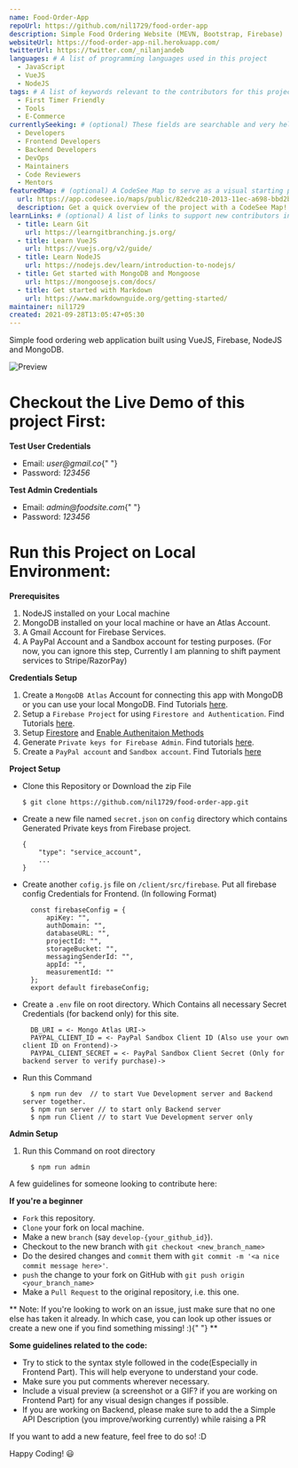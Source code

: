 ```yaml
---
name: Food-Order-App
repoUrl: https://github.com/nil1729/food-order-app
description: Simple Food Ordering Website (MEVN, Bootstrap, Firebase)
websiteUrl: https://food-order-app-nil.herokuapp.com/
twitterUrl: https://twitter.com/_nilanjandeb
languages: # A list of programming languages used in this project
  - JavaScript
  - VueJS
  - NodeJS
tags: # A list of keywords relevant to the contributors for this project
  - First Timer Friendly
  - Tools
  - E-Commerce
currentlySeeking: # (optional) These fields are searchable and very helpful for contributors to match well with your project
  - Developers
  - Frontend Developers
  - Backend Developers
  - DevOps
  - Maintainers
  - Code Reviewers
  - Mentors
featuredMap: # (optional) A CodeSee Map to serve as a visual starting point for contributors
  url: https://app.codesee.io/maps/public/82edc210-2013-11ec-a698-bbd2bff7a221
  description: Get a quick overview of the project with a CodeSee Map!
learnLinks: # (optional) A list of links to support new contributors in learning about your project and tech stack and culture / community
  - title: Learn Git
    url: https://learngitbranching.js.org/
  - title: Learn VueJS
    url: https://vuejs.org/v2/guide/
  - title: Learn NodeJS
    url: https://nodejs.dev/learn/introduction-to-nodejs/
  - title: Get started with MongoDB and Mongoose
    url: https://mongoosejs.com/docs/
  - title: Get started with Markdown
    url: https://www.markdownguide.org/getting-started/
maintainer: nil1729
created: 2021-09-28T13:05:47+05:30
---
```


<!-- Divide your content into sections using our handy shortcodes. Each section is optional -->

<Overview>

Simple food ordering web application built using VueJS, Firebase, NodeJS and MongoDB.

![Preview](https://raw.githubusercontent.com/nil1729/food-order-app/master/previews/preview.jpg)

# Checkout the Live Demo of this project First:

**Test User Credentials**

<ul>
  <li>
    Email: <i>user@gmail.co</i>{" "}
  </li>
  <li>
    Password: <i>123456</i>
  </li>
</ul>

**Test Admin Credentials**

<ul>
  <li>
    Email: <i>admin@foodsite.com</i>{" "}
  </li>
  <li>
    Password: <i>123456</i>
  </li>
</ul>

# Run this Project on Local Environment:

**Prerequisites**

1. NodeJS installed on your Local machine
2. MongoDB installed on your local machine or have an Atlas Account.
3. A Gmail Account for Firebase Services.
4. A PayPal Account and a Sandbox account for testing purposes. (For now, you can ignore this step, Currently I am planning to shift payment services to Stripe/RazorPay)

**Credentials Setup**

1. Create a `MongoDB Atlas` Account for connecting this app with MongoDB or you can use your local MongoDB. Find Tutorials [here](https://www.youtube.com/watch?v=KKyag6t98g8).
2. Setup a `Firebase Project` for using `Firestore and Authentication`. Find Tutorials [here](https://www.youtube.com/watch?v=6juww5Lmvgo).
3. Setup [Firestore](https://www.youtube.com/watch?v=UFLvSp4Mh9k&list=PL4cUxeGkcC9itfjle0ji1xOZ2cjRGY_WB&index=2) and [Enable Authenitaion Methods](https://www.youtube.com/watch?v=-OKrloDzGpU)
4. Generate `Private keys for Firebase Admin`. Find tutorials [here](https://youtu.be/WtYzHTXHBp0).
5. Create a `PayPal account` and `Sandbox account`. Find Tutorials [here](https://www.youtube.com/watch?v=AtZGoueL4Vs&t=293s)

**Project Setup**
- Clone this Repository or Download the zip File   
    ```
    $ git clone https://github.com/nil1729/food-order-app.git
    ```
- Create a new file named `secret.json` on `config` directory which contains Generated Private keys from Firebase project.
    ```
    {
        "type": "service_account",
        ...
    }
    ```
- Create another `cofig.js` file on `/client/src/firebase`. Put all firebase config Credentials for Frontend. (In following Format)
    ```
      const firebaseConfig = {
          apiKey: "",
          authDomain: "",
          databaseURL: "",
          projectId: "",
          storageBucket: "",
          messagingSenderId: "",
          appId: "",
          measurementId: ""
      };
      export default firebaseConfig;
    ```
- Create a `.env` file on root directory. Which Contains all necessary Secret Credentials (for backend only) for this site.  
    ```
      DB_URI = <- Mongo Atlas URI->
      PAYPAL_CLIENT_ID = <- PayPal Sandbox Client ID (Also use your own client ID on Frontend)->
      PAYPAL_CLIENT_SECRET = <- PayPal Sandbox Client Secret (Only for backend server to verify purchase)->
    ```
- Run this Command   
    ```
      $ npm run dev  // to start Vue Development server and Backend server together.
      $ npm run server // to start only Backend server
      $ npm run Client // to start Vue Development server only
    ```

**Admin Setup**
1. Run this Command on root directory  
    ```
      $ npm run admin
    ```

</Overview>

<Contributing>

A few guidelines for someone looking to contribute here:

**If you're a beginner**

- `Fork` this repository.
- `Clone` your fork on local machine.
- Make a new `branch` (say `develop-{your_github_id}`).
- Checkout to the new branch with `git checkout <new_branch_name>`
- Do the desired changes and `commit` them with `git commit -m '<a nice commit message here>'`.
- `push` the change to your fork on GitHub with `git push origin <your_branch_name>`
- Make a `Pull Request` to the original repository, i.e. this one.

**
Note: If you're looking to work on an issue, just make sure that no one else
has taken it already. In which case, you can look up other issues or create a
new one if you find something missing! :){" "}
**

**Some guidelines related to the code:**

- Try to stick to the syntax style followed in the code(Especially in Frontend Part). This will help everyone to understand your code.
- Make sure you put comments wherever necessary.
- Include a visual preview (a screenshot or a GIF? if you are working on Frontend Part) for any visual design changes if possible.
- If you are working on Backend, please make sure to add the a Simple API Description (you improve/working currently) while raising a PR

If you want to add a new feature, feel free to do so! :D

Happy Coding! :smiley:

</Contributing>
